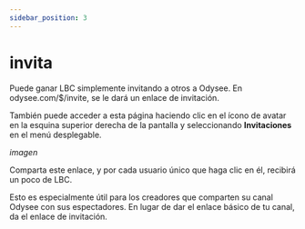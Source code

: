```yaml
---
sidebar_position: 3
---
```


# invita

Puede ganar LBC simplemente invitando a otros a Odysee. En odysee.com/$/invite, se le dará un enlace de invitación.

También puede acceder a esta página haciendo clic en el ícono de avatar en la esquina superior derecha de la pantalla y seleccionando **Invitaciones** en el menú desplegable.

*imagen*

Comparta este enlace, y por cada usuario único que haga clic en él, recibirá un poco de LBC.

Esto es especialmente útil para los creadores que comparten su canal Odysee con sus espectadores. En lugar de dar el enlace básico de tu canal, da el enlace de invitación.